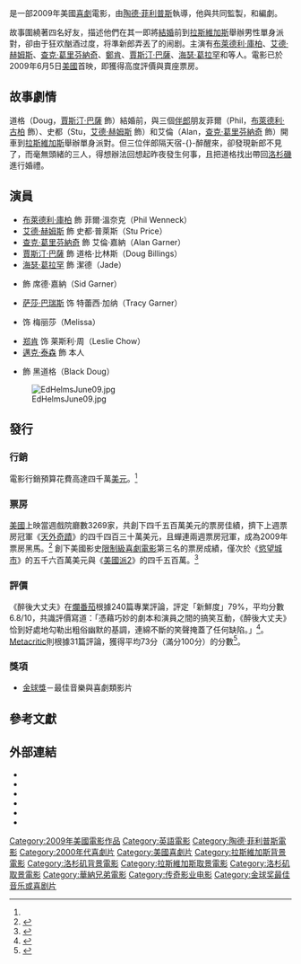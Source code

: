 {{noteTA
|T=zh-cn:宿醉 (电影); zh-hk:醉爆伴郎團; zh-tw:醉後大丈夫;
|G1=Show
|G2=Movie
}}
{{Infobox film
| name           = 醉後大丈夫
| original_name = ''The Hangover''
| image          = The Hangover poster.jpg
| caption        = 電影海報
| director       = [[陶德·菲利普斯|陶德·菲利普斯]]
| producer       = 陶德·菲利普斯<br />{{link-en|丹尼爾·葛伯格|Daniel Goldberg (producer)}}
| writer         = {{link-en|強·盧卡斯|Jon Lucas}}<br />{{link-en|史考特·摩爾|Scott Moore (screenwriter)}}
| starring       = [[布萊德利·庫柏|布萊德利·庫柏]]<br />[[艾德·赫姆斯|艾德·赫姆斯]]<br />[[查克·葛里芬納奇|查克·葛里芬納奇]]<br />[[鄭肯|鄭肯]]<br />[[海瑟·葛拉罕|海瑟·葛拉罕]]<br />[[賈斯汀·巴薩|賈斯汀·巴薩]]<br />{{link-en|傑夫·泰爾|Jeffrey Tambor}}
| music          = [[克里斯多福·貝克|克里斯多福·貝克]]
| cinematography = {{link-en|羅倫斯·謝爾|Lawrence Sher}}
| editing        = {{link-en|戴博拉·尼爾-費雪|Debra Neil-Fisher}}
| studio         = [[傳奇影業|傳奇影業]]<br />Green Hat Films<br />{{link-en|Chris Bender (film producer)|Chris Bender (film producer)|BenderSpink}}
| distributor    = [[華納兄弟|華納兄弟]]
| released       = {{start date|2009|6|5}}{{US}}<br>2009年6月12日{{TWN}}
| runtime        = 100分鐘 <!-- U.S. theatrical release: 99:39 --><br>99分鐘（台版）<br>108分鐘（完整版）
| country        = {{USA}}
| language       = 英語
| budget         = $3500萬美元<ref name="thenumbers">{{cite web | url=http://www.the-numbers.com/movies/2009/HNGOV.php | title=The Hangover | work=The Numbers | publisher=Nash Information Services | accessdate=2009-06-10 | archive-date=2014-09-02 | archive-url=https://web.archive.org/web/20140902190535/http://www.the-numbers.com/movies/2009/HNGOV.php | dead-url=no }}</ref>
| gross          =  $4.67億美元<ref name="bom">{{cite web | url=http://www.boxofficemojo.com/movies/?id=hangover.htm | title=The Hangover (2009) | work=[[Box_Office_Mojo|Box Office Mojo]] | accessdate=2009-08-02}}</ref> 
| preceded_by    = 
| followed_by    = 《[[醉後大丈夫2|醉後大丈夫2]]》
| cn_name = 宿醉
| tw_name = 醉後大丈夫
| hk_name = 醉爆伴郎團
}}

{{作品名稱|name=''The Hangover''|hk=醉爆伴郎團|tw=醉後大丈夫|cn=宿醉}}是一部2009年美國[[喜劇|喜劇]]電影，由[[陶德·菲利普斯|陶德·菲利普斯]]執導，他與{{link-en|丹尼爾·葛伯格|Daniel Goldberg (producer)}}共同監製，{{link-en|強·盧卡斯|Jon Lucas}}和{{link-en|史考特·摩爾|Scott Moore (screenwriter)}}編劇。

故事圍繞著四名好友，描述他們在其一即將[[結婚|結婚]]前到[[拉斯維加斯|拉斯維加斯]]舉辦男性單身派對，卻由于狂欢酗酒过度，将準新郎弄丟了的闹剧。主演有[[布萊德利·庫柏|布萊德利·庫柏]]、[[艾德·赫姆斯|艾德·赫姆斯]]、[[查克·葛里芬納奇|查克·葛里芬納奇]]、[[鄭肯|鄭肯]]、[[賈斯汀·巴薩|賈斯汀·巴薩]]、[[海瑟·葛拉罕|海瑟·葛拉罕]]和{{link-en|傑夫·泰爾|Jeffrey Tambor}}等人。電影已於2009年6月5日[[美國|美國]]首映，即獲得高度評價與賣座票房。

== 故事劇情 ==
道格（Doug，[[賈斯汀·巴薩|賈斯汀·巴薩]] 飾）結婚前，與三個[[伴郎|伴郎]]朋友菲爾（Phil，[[布萊德利·古柏|布萊德利·古柏]] 飾）、史都（Stu，[[艾德·赫姆斯|艾德·赫姆斯]] 飾）和艾倫（Alan，[[查克·葛里芬納奇|查克·葛里芬納奇]] 飾）開車到[[拉斯維加斯|拉斯維加斯]]舉辦單身派對。但三位伴郎隔天宿-{}-醉醒來，卻發現新郎不見了，而毫無頭緒的三人，得想辦法回想起昨夜發生何事，且把道格找出帶回[[洛杉磯|洛杉磯]]進行婚禮。

== 演員 ==
* [[布萊德利·庫柏|布萊德利·庫柏]] 飾 菲爾·溫奈克（Phil Wenneck）
* [[艾德·赫姆斯|艾德·赫姆斯]] 飾 史都·普萊斯（Stu Price）
* [[查克·葛里芬納奇|查克·葛里芬納奇]] 飾 艾倫·嘉納（Alan Garner）
* [[賈斯汀·巴薩|賈斯汀·巴薩]] 飾 道格·比林斯（Doug Billings）
* [[海瑟·葛拉罕|海瑟·葛拉罕]] 飾 潔德（Jade）
* {{link-en|傑夫·泰爾|Jeffrey Tambor}} 飾 席德·嘉納（Sid Garner）
* [[萨莎·巴瑞斯|萨莎·巴瑞斯]] 饰 特蕾西·加纳（Tracy Garner）
* {{link-en|蕾切尔·哈里斯|Rachael Harris}} 饰 梅丽莎（Melissa）
* [[郑肯|郑肯]] 饰 莱斯利·周（Leslie Chow）
* [[邁克·泰森|邁克·泰森]] 飾 本人
* {{link-en|麥克·伊皮斯|Mike Epps}} 飾 黑道格（Black Doug）

[[File:EdHelmsJune09.jpg|thumb]]

== 發行 ==
=== 行銷 ===
電影行銷預算花費高達四千萬[[美元|美元]]。<ref name="thenumbers" />

=== 票房 ===
[[美國|美國]]上映當週戲院廳數3269家，共創下四千五百萬美元的票房佳績，擠下上週票房冠軍《[[天外奇蹟|天外奇蹟]]》的四千四百三十萬美元，且蟬連兩週票房冠軍，成為2009年票房黑馬。<ref>{{cite web| url=http://app.atmovies.com.tw/news/news.cfm?action=view&newsid=15079| title=《醉後大丈夫》蟬聯北美票房冠軍| work=[[開眼電影網|開眼電影網]]| accessdate=2009-08-02}}{{dead link|date=2018年4月 |bot=InternetArchiveBot |fix-attempted=yes }}</ref> 創下美國影史[[限制級|限制級]][[喜劇|喜劇]][[電影|電影]]第三名的票房成績，僅次於《[[慾望城市|慾望城市]]》的五千六百萬美元與《[[美國派2|美國派2]]》的四千五百萬。<ref>{{cite web | url=http://tw.movie.yahoo.com/movieheadline/d/a/090608/3/fhn.html | title=《醉後大丈夫》B咖岀頭天 創下影史限制級喜劇第三名！ | work=奇摩電影 | accessdate=2009-08-02 | deadurl=yes | archiveurl=https://web.archive.org/web/20090612083056/http://tw.movie.yahoo.com/movieheadline/d/a/090608/3/fhn.html | archivedate=2009-06-12 }}</ref>

=== 評價 ===
《醉後大丈夫》在[[爛番茄|爛番茄]]根據240篇專業評論，評定「新鮮度」79%，平均分數6.8/10，共識評價寫道：「憑藉巧妙的劇本和演員之間的搞笑互動，《醉後大丈夫》恰到好處地勾勒出粗俗幽默的基調，連綿不斷的笑聲掩蓋了任何缺陷。」<ref>{{cite web | url=https://www.rottentomatoes.com/m/10010667-hangover | title=The Hangover | work=[[爛番茄|爛番茄]] | accessdate=2009-12-31 | deadurl=yes | archiveurl=https://www.rottentomatoes.com/m/10010667-hangover | archivedate=2009-12-31 }}</ref>。[[Metacritic|Metacritic]]則根據31篇評論，獲得平均73分（滿分100分）的分數<ref>{{cite web | url=https://www.metacritic.com/movie/the-hangover| title=The Hangover | work=[[Metacritic|Metacritic]] | accessdate=2009-12-31 | deadurl=yes | archiveurl=https://www.metacritic.com/movie/the-hangover| archivedate=2009-12-31 }}</ref>。

=== 獎項 ===
* [[第67屆金球獎|金球獎]]－最佳音樂與喜劇類影片

== 參考文獻 ==
<div class="references-small">
<references />
</div>

== 外部連結 ==
* {{official|http://hangovermovie.warnerbros.com/}}
* {{imdb title|id=1119646|title=醉後大丈夫}}
* {{Metacritic film|the-hangover|title=醉後大丈夫}}
* {{mojo title|id=hangover|title=醉後大丈夫}} 
* {{rotten-tomatoes|id=10010667-hangover|title=醉後大丈夫}}
* {{amg movie|420157|醉後大丈夫}}
{{start}}
{{s-bef|before=[[天外奇蹟|天外奇蹟]]}}
{{s-ttl|title={{flagicon|USA}}[[2009年美國週末票房冠軍|2009年美國週末票房冠軍]]|years=6月7日－6月14日}}
{{s-aft|after=[[愛情限時簽|愛情限時簽]]}}
{{s-bef|before=[[魔鬼終結者：未來救贖|魔鬼終結者：未來救贖]]}}
{{s-ttl|title={{flagicon|UK}}[[2009年英國週末票房冠軍|2009年英國週末票房冠軍]]|years=6月14日}}
{{s-aft|after=[[變形金剛：復仇之戰|變形金剛：復仇之戰]]}}
{{s-bef|before=[[亡命快劫|亡命快劫]]}}
{{s-ttl|title={{flagicon|TWN}}[[2009年台北週末票房冠軍|2009年台北週末票房冠軍]]|years=6月21日}}
{{s-aft|after=[[變形金剛：復仇之戰|變形金剛：復仇之戰]]}}
{{end}}
{{Todd Phillips}}
{{金球獎最佳音樂及喜劇電影 2001–2020}}
{{广播影评人协会最佳喜剧片}}
{{DEFAULTSORT:Hangover,The}}
[[Category:2009年美國電影作品|Category:2009年美國電影作品]]
[[Category:英語電影|Category:英語電影]]
[[Category:陶德·菲利普斯電影|Category:陶德·菲利普斯電影]]
[[Category:2000年代喜劇片|Category:2000年代喜劇片]]
[[Category:美國喜劇片|Category:美國喜劇片]]
[[Category:拉斯維加斯背景電影|Category:拉斯維加斯背景電影]]
[[Category:洛杉矶背景電影|Category:洛杉矶背景電影]]
[[Category:拉斯維加斯取景電影|Category:拉斯維加斯取景電影]]
[[Category:洛杉矶取景電影|Category:洛杉矶取景電影]]
[[Category:華納兄弟電影|Category:華納兄弟電影]]
[[Category:传奇影业电影|Category:传奇影业电影]]
[[Category:金球奖最佳音乐或喜剧片|Category:金球奖最佳音乐或喜剧片]]